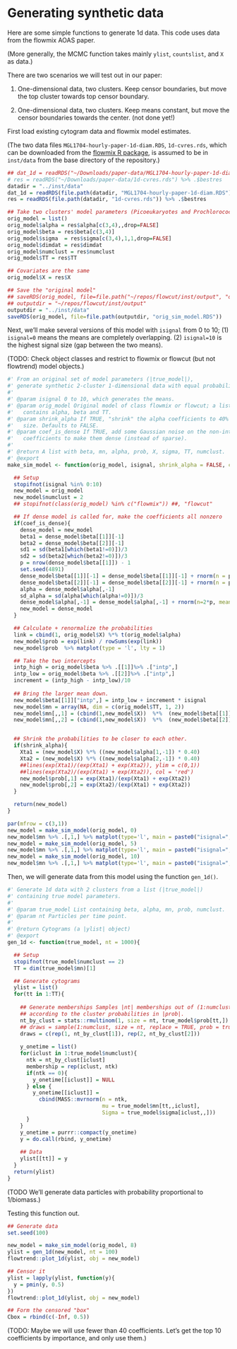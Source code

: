 # Generating synthetic data {#syntheticdata}


Here are some simple functions to generate 1d data. This code uses data from the
flowmix AOAS paper.

(More generally, the MCMC function takes mainly `ylist`, `countslist`, and `X`
as data.)

There are two scenarios we will test out in our paper:

1. One-dimensional data, two clusters. Keep censor boundaries, but move the top
   cluster towards top censor boundary.

2. One-dimensional data, two clusters. Keep means constant, but move the censor
   boundaries towards the center. (not done yet!)

First load existing cytogram data and flowmix model estimates.

(The two data files
`MGL1704-hourly-paper-1d-diam.RDS`, `1d-cvres.rds`, which can be downloaded from the 
[flowmix R package](https://github.com/sangwon-hyun/flowmix/tree/master/paper-data), is assumed to be in `inst/data` from the base directory of the repository.)

```r
## dat_1d = readRDS("~/Downloads/paper-data/MGL1704-hourly-paper-1d-diam.RDS") 
# res = readRDS("~/Downloads/paper-data/1d-cvres.rds") %>% .$bestres
datadir = "../inst/data"
dat_1d = readRDS(file.path(datadir, "MGL1704-hourly-paper-1d-diam.RDS"))
res = readRDS(file.path(datadir, "1d-cvres.rds")) %>% .$bestres

## Take two clusters' model parameters (Picoeukaryotes and Prochlorococcus)
orig_model = list()
orig_model$alpha = res$alpha[c(3,4),,drop=FALSE]
orig_model$beta = res$beta[c(3,4)]
orig_model$sigma  = res$sigma[c(3,4),1,1,drop=FALSE]
orig_model$dimdat = res$dimdat
orig_model$numclust = res$numclust 
orig_model$TT = res$TT

## Covariates are the same
orig_model$X = res$X

## Save the "original model"
## saveRDS(orig_model, file=file.path("~/repos/flowcut/inst/output", "orig_model.RDS"))
## outputdir = "~/repos/flowcut/inst/output"
outputdir = "../inst/data"
saveRDS(orig_model, file=file.path(outputdir, "orig_sim_model.RDS"))
```

Next, we'll make several versions of this model with `isignal` from 0 to 10; (1)
`isignal=0` means the means are completely overlapping. (2) `isignal=10` is the
highest signal size (gap between the two means).

<!-- The cluster probabilities are set to be all 1/2 everywhere. This means that the -->
<!-- true $\alpha$ coefficients are zero. -->

(TODO: Check object classes and restrict to flowmix or flowcut (but not
flowtrend) model objects.)

```r
#' From an original set of model parameters (|true_model|),
#' generate synthetic 2-cluster 1-dimensional data with equal probabilities.
#'
#' @param isignal 0 to 10, which generates the means.
#' @param orig_model Original model of class flowmix or flowcut; a list that
#'   contains alpha, beta and TT.
#' @param shrink_alpha If TRUE, "shrink" the alpha coefficients to 40% their
#'   size. Defaults to FALSE.
#' @param coef_is_dense If TRUE, add some Gaussian noise on the non-intercept
#'   coefficients to make them dense (instead of sparse).
#'
#' @return A list with beta, mn, alpha, prob, X, sigma, TT, numclust.
#' @export
make_sim_model <- function(orig_model, isignal, shrink_alpha = FALSE, coef_is_dense = FALSE){

  ## Setup
  stopifnot(isignal %in% 0:10)
  new_model = orig_model
  new_model$numclust = 2
  ## stopifnot(class(orig_model) %in% c("flowmix")) ##, "flowcut"

  ## If dense model is called for, make the coefficients all nonzero
  if(coef_is_dense){
    dense_model = new_model
    beta1 = dense_model$beta[[1]][-1]
    beta2 = dense_model$beta[[2]][-1]
    sd1 = sd(beta1[which(beta1!=0)])/3
    sd2 = sd(beta2[which(beta2!=0)])/3
    p = nrow(dense_model$beta[[1]]) - 1
    set.seed(4891)
    dense_model$beta[[1]][-1] = dense_model$beta[[1]][-1] + rnorm(n = p, mean=0, sd=sd1)
    dense_model$beta[[2]][-1] = dense_model$beta[[2]][-1] + rnorm(n = p, mean=0, sd=sd2)
    alpha = dense_model$alpha[,-1]
    sd_alpha = sd(alpha[which(alpha!=0)])/3
    dense_model$alpha[,-1] = dense_model$alpha[,-1] + rnorm(n=2*p, mean=0, sd = sd_alpha)
    new_model = dense_model
  }

  ## Calculate + renormalize the probabilities
  link = cbind(1, orig_model$X) %*% t(orig_model$alpha)
  new_model$prob = exp(link) / rowSums(exp(link))
  new_model$prob  %>% matplot(type = 'l', lty = 1)

  ## Take the two intercepts
  intp_high = orig_model$beta %>% .[[1]]%>% .["intp",]  
  intp_low = orig_model$beta %>% .[[2]]%>% .["intp",] 
  increment = (intp_high - intp_low)/10
  
  ## Bring the larger mean down.
  new_model$beta[[1]]["intp",] = intp_low + increment * isignal
  new_model$mn = array(NA, dim = c(orig_model$TT, 1, 2))
  new_model$mn[,,1] = (cbind(1,new_model$X))  %*%  (new_model$beta[[1]])
  new_model$mn[,,2] = (cbind(1,new_model$X))  %*%  (new_model$beta[[2]])


  ## Shrink the probabilities to be closer to each other.
  if(shrink_alpha){
    Xta1 = (new_model$X) %*% ((new_model$alpha[1,-1]) * 0.40)
    Xta2 = (new_model$X) %*% ((new_model$alpha[2,-1]) * 0.40)
    ##lines(exp(Xta1)/(exp(Xta1) + exp(Xta2)), ylim = c(0,1))
    ##lines(exp(Xta2)/(exp(Xta1) + exp(Xta2)), col = 'red')
    new_model$prob[,1] = exp(Xta1)/(exp(Xta1) + exp(Xta2))
    new_model$prob[,2] = exp(Xta2)/(exp(Xta1) + exp(Xta2))
  }

  return(new_model)
}
```

```r
par(mfrow = c(3,1))
new_model = make_sim_model(orig_model, 0)
new_model$mn %>% .[,1,] %>% matplot(type='l', main = paste0("isignal=", 0), ylim = c(-0.5, 0.6))
new_model = make_sim_model(orig_model, 5)
new_model$mn %>% .[,1,] %>% matplot(type='l', main = paste0("isignal=", 5), ylim = c(-0.5, 0.6))
new_model = make_sim_model(orig_model, 10)
new_model$mn %>% .[,1,] %>% matplot(type='l', main = paste0("isignal=", 10), ylim = c(-0.5, 0.6))
```

Then, we will generate data from this model using the function `gen_1d()`.

```r
#' Generate 1d data with 2 clusters from a list (|true_model|)
#' containing true model parameters.
#'
#' @param true_model List containing beta, alpha, mn, prob, numclust.
#' @param nt Particles per time point.
#'
#' @return Cytograms (a |ylist| object)
#' @export
gen_1d <- function(true_model, nt = 1000){

  ## Setup
  stopifnot(true_model$numclust == 2)
  TT = dim(true_model$mn)[1]

  ## Generate cytograms
  ylist = list()
  for(tt in 1:TT){
  
    ## Generate memberships Samples |nt| memberships out of (1:numclust)
    ## according to the cluster probabilities in |prob|.
    nt_by_clust = stats::rmultinom(1, size = nt, true_model$prob[tt,])
    ## draws = sample(1:numclust, size = nt, replace = TRUE, prob = true_model$prob[tt,])
    draws = c(rep(1, nt_by_clust[1]), rep(2, nt_by_clust[2]))
  
    y_onetime = list()
    for(iclust in 1:true_model$numclust){
      ntk = nt_by_clust[iclust]
      membership = rep(iclust, ntk)
      if(ntk == 0){
        y_onetime[[iclust]] = NULL
      } else {
        y_onetime[[iclust]] =
          cbind(MASS::mvrnorm(n = ntk,
                              mu = true_model$mn[tt,,iclust],
                              Sigma = true_model$sigma[iclust,,]))
      }
    }
    y_onetime = purrr::compact(y_onetime)
    y = do.call(rbind, y_onetime)
  
    ## Data
    ylist[[tt]] = y
  }
  return(ylist)
}
```

(TODO We'll generate data particles with probability proportional to 1/biomass.)

Testing this function out.

```r
## Generate data
set.seed(100)

new_model = make_sim_model(orig_model, 8)
ylist = gen_1d(new_model, nt = 100)
flowtrend::plot_1d(ylist, obj = new_model)

## Censor it
ylist = lapply(ylist, function(y){
  y = pmin(y, 0.5)
})
flowtrend::plot_1d(ylist, obj = new_model)

## Form the censored "box"
Cbox = rbind(c(-Inf, 0.5)) 
```

(TODO: Maybe we will use fewer than 40 coefficients. Let's get the top 10
coefficients by importance, and only use them.)


